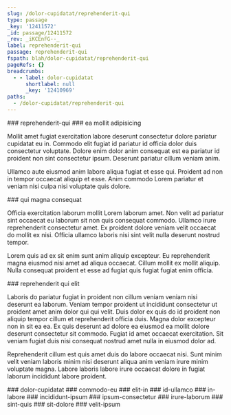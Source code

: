 ```yaml
---
slug: /dolor-cupidatat/reprehenderit-qui
type: passage
_key: '12411572'
_id: passage/12411572
_rev: _iKCEnFG--_
label: reprehenderit-qui
passage: reprehenderit-qui
fspath: blah/dolor-cupidatat/reprehenderit-qui
pageRefs: {}
breadcrumbs:
  - - label: dolor-cupidatat
      shortlabel: null
      _key: '12410969'
paths:
  - /dolor-cupidatat/reprehenderit-qui
---
```


<NuggetArea>
<Passage slug="/dolor-cupidatat/reprehenderit-qui" type="passage" _key="12411572" _id="passage/12411572" _rev="_iKCEnFG--_" label="reprehenderit-qui" passage="reprehenderit-qui" fspath="blah/dolor-cupidatat/reprehenderit-qui" paths="/dolor-cupidatat/reprehenderit-qui">
<NuggetBody>
### reprehenderit-qui

</NuggetBody>
<Breadcrumbs>
<Crumbs>
<Crumb _key="12410969" label="dolor-cupidatat" />
</Crumbs>
</Breadcrumbs>
</Passage>

<NuggetsInbound>
</NuggetsInbound>
<NuggetsOutbound>
<Nugget direction="outbound" type="nugget" _key="0a010559-49ec-4aa9-b87a-3586e98c402e" _id="nugget/0a010559-49ec-4aa9-b87a-3586e98c402e" _rev="_iKCEnFO---" fspath="blah/dolor-cupidatat/reprehenderit-qui/ea-mollit-adipisicing.md" label="ea mollit adipisicing" paths="/dolor-cupidatat/reprehenderit-qui/ea-mollit-adipisicing" slug="/dolor-cupidatat/reprehenderit-qui/ea-mollit-adipisicing">
<NuggetBody>
### ea mollit adipisicing

Mollit amet fugiat exercitation labore deserunt consectetur dolore pariatur cupidatat eu in. Commodo elit fugiat id pariatur id officia dolor duis consectetur voluptate. Dolore enim dolor anim consequat est ea pariatur id proident non sint consectetur ipsum. Deserunt pariatur cillum veniam anim.

Ullamco aute eiusmod anim labore aliqua fugiat et esse qui. Proident ad non in tempor occaecat aliquip et esse. Anim commodo Lorem pariatur et veniam nisi culpa nisi voluptate quis dolore.

</NuggetBody>
</Nugget>

<Nugget direction="outbound" type="nugget" _key="4e5be179-f6f1-4cd8-a1cd-a4f979c6826e" _id="nugget/4e5be179-f6f1-4cd8-a1cd-a4f979c6826e" _rev="_iKCEnFy--B" fspath="blah/dolor-cupidatat/reprehenderit-qui/qui-magna-consequat.md" label="qui magna consequat" paths="/dolor-cupidatat/reprehenderit-qui/qui-magna-consequat" slug="/dolor-cupidatat/reprehenderit-qui/qui-magna-consequat">
<NuggetBody>
### qui magna consequat

Officia exercitation laborum mollit Lorem laborum amet. Non velit ad pariatur sint occaecat eu laborum sit non quis consequat commodo. Ullamco irure reprehenderit consectetur amet. Ex proident dolore veniam velit occaecat do mollit ex nisi. Officia ullamco laboris nisi sint velit nulla deserunt nostrud tempor.

Lorem quis ad ex sit enim sunt anim aliquip excepteur. Eu reprehenderit magna eiusmod nisi amet ad aliqua occaecat. Cillum mollit ex mollit aliquip. Nulla consequat proident et esse ad fugiat quis fugiat fugiat enim officia.

</NuggetBody>
</Nugget>

<Nugget direction="outbound" type="nugget" _key="d9a5e49e-78c6-43b9-8773-bfb522c1bd32" _id="nugget/d9a5e49e-78c6-43b9-8773-bfb522c1bd32" _rev="_iKCEnF2---" fspath="blah/dolor-cupidatat/reprehenderit-qui/reprehenderit-qui-elit.md" label="reprehenderit qui elit" paths="/dolor-cupidatat/reprehenderit-qui/reprehenderit-qui-elit" slug="/dolor-cupidatat/reprehenderit-qui/reprehenderit-qui-elit">
<NuggetBody>
### reprehenderit qui elit

Laboris do pariatur fugiat in proident non cillum veniam veniam nisi deserunt ea laborum. Veniam tempor proident ut incididunt consectetur ut proident amet anim dolor qui qui velit. Duis dolor ex quis do id proident non aliquip tempor cillum et reprehenderit officia duis. Magna dolor excepteur non in sit ea ea. Ex quis deserunt ad dolore ea eiusmod ea mollit dolore deserunt consectetur sit commodo. Fugiat id amet occaecat exercitation. Sit veniam fugiat duis nisi consequat nostrud amet nulla in eiusmod dolor ad.

Reprehenderit cillum est quis amet duis do labore occaecat nisi. Sunt minim velit veniam laboris minim nisi deserunt aliqua anim veniam irure minim voluptate magna. Labore laboris labore irure occaecat dolore in fugiat laborum incididunt labore proident.

</NuggetBody>
</Nugget>

</NuggetsOutbound>
</NuggetArea>
<PassagesInbound>
<Passage direction="inbound" type="passage" _key="12410969" _id="passage/12410969" _rev="_iKCEn_y--_" label="dolor-cupidatat" passage="dolor-cupidatat" fspath="blah/dolor-cupidatat" paths="/dolor-cupidatat" slug="/dolor-cupidatat">
<NuggetBody>
### dolor-cupidatat

</NuggetBody>
</Passage>

</PassagesInbound>
<PassagesOutbound>
<Passage direction="outbound" type="passage" _key="12411575" _id="passage/12411575" _rev="_iKCEnFG--A" label="commodo-eu" passage="commodo-eu" fspath="blah/dolor-cupidatat/reprehenderit-qui/commodo-eu" paths="/dolor-cupidatat/reprehenderit-qui/commodo-eu" slug="/dolor-cupidatat/reprehenderit-qui/commodo-eu">
<NuggetBody>
### commodo-eu

</NuggetBody>
</Passage>

<Passage direction="outbound" type="passage" _key="12411586" _id="passage/12411586" _rev="_iKCEnFS---" label="elit-in" passage="elit-in" fspath="blah/dolor-cupidatat/reprehenderit-qui/elit-in" paths="/dolor-cupidatat/reprehenderit-qui/elit-in" slug="/dolor-cupidatat/reprehenderit-qui/elit-in">
<NuggetBody>
### elit-in

</NuggetBody>
</Passage>

<Passage direction="outbound" type="passage" _key="12411595" _id="passage/12411595" _rev="_iKCEnFW--A" label="id-ullamco" passage="id-ullamco" fspath="blah/dolor-cupidatat/reprehenderit-qui/id-ullamco" paths="/dolor-cupidatat/reprehenderit-qui/id-ullamco" slug="/dolor-cupidatat/reprehenderit-qui/id-ullamco">
<NuggetBody>
### id-ullamco

</NuggetBody>
</Passage>

<Passage direction="outbound" type="passage" _key="12411604" _id="passage/12411604" _rev="_iKCEnFe---" label="in-labore" passage="in-labore" fspath="blah/dolor-cupidatat/reprehenderit-qui/in-labore" paths="/dolor-cupidatat/reprehenderit-qui/in-labore" slug="/dolor-cupidatat/reprehenderit-qui/in-labore">
<NuggetBody>
### in-labore

</NuggetBody>
</Passage>

<Passage direction="outbound" type="passage" _key="12411613" _id="passage/12411613" _rev="_iKCEnFi--_" label="incididunt-ipsum" passage="incididunt-ipsum" fspath="blah/dolor-cupidatat/reprehenderit-qui/incididunt-ipsum" paths="/dolor-cupidatat/reprehenderit-qui/incididunt-ipsum" slug="/dolor-cupidatat/reprehenderit-qui/incididunt-ipsum">
<NuggetBody>
### incididunt-ipsum

</NuggetBody>
</Passage>

<Passage direction="outbound" type="passage" _key="12411622" _id="passage/12411622" _rev="_iKCEnFq---" label="ipsum-consectetur" passage="ipsum-consectetur" fspath="blah/dolor-cupidatat/reprehenderit-qui/ipsum-consectetur" paths="/dolor-cupidatat/reprehenderit-qui/ipsum-consectetur" slug="/dolor-cupidatat/reprehenderit-qui/ipsum-consectetur">
<NuggetBody>
### ipsum-consectetur

</NuggetBody>
</Passage>

<Passage direction="outbound" type="passage" _key="12411631" _id="passage/12411631" _rev="_iKCEnFu--A" label="irure-laborum" passage="irure-laborum" fspath="blah/dolor-cupidatat/reprehenderit-qui/irure-laborum" paths="/dolor-cupidatat/reprehenderit-qui/irure-laborum" slug="/dolor-cupidatat/reprehenderit-qui/irure-laborum">
<NuggetBody>
### irure-laborum

</NuggetBody>
</Passage>

<Passage direction="outbound" type="passage" _key="12411644" _id="passage/12411644" _rev="_iKCEnF2--_" label="sint-quis" passage="sint-quis" fspath="blah/dolor-cupidatat/reprehenderit-qui/sint-quis" paths="/dolor-cupidatat/reprehenderit-qui/sint-quis" slug="/dolor-cupidatat/reprehenderit-qui/sint-quis">
<NuggetBody>
### sint-quis

</NuggetBody>
</Passage>

<Passage direction="outbound" type="passage" _key="12411653" _id="passage/12411653" _rev="_iKCEnF6--A" label="sit-dolore" passage="sit-dolore" fspath="blah/dolor-cupidatat/reprehenderit-qui/sit-dolore" paths="/dolor-cupidatat/reprehenderit-qui/sit-dolore" slug="/dolor-cupidatat/reprehenderit-qui/sit-dolore">
<NuggetBody>
### sit-dolore

</NuggetBody>
</Passage>

<Passage direction="outbound" type="passage" _key="12411662" _id="passage/12411662" _rev="_iKCEnG---B" label="velit-ipsum" passage="velit-ipsum" fspath="blah/dolor-cupidatat/reprehenderit-qui/velit-ipsum" paths="/dolor-cupidatat/reprehenderit-qui/velit-ipsum" slug="/dolor-cupidatat/reprehenderit-qui/velit-ipsum">
<NuggetBody>
### velit-ipsum

</NuggetBody>
</Passage>

</PassagesOutbound>